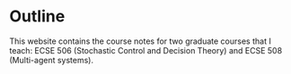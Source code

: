 # Outline {.unnumbered}

This website contains the course notes for two graduate courses that I teach: ECSE 506 (Stochastic Control and Decision Theory) and ECSE 508 (Multi-agent systems). 

